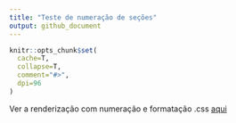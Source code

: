 ```yaml
---
title: "Teste de numeração de seções"
output: github_document
---
```


```r
knitr::opts_chunk$set(
  cache=T,
  collapse=T,
  comment="#>",
  dpi=96
)
```

Ver a renderização com numeração e formatação .css [aqui](https://github.com/dan-reznik/formatando_Rmd_para_exercicios/numbered_sections.html)